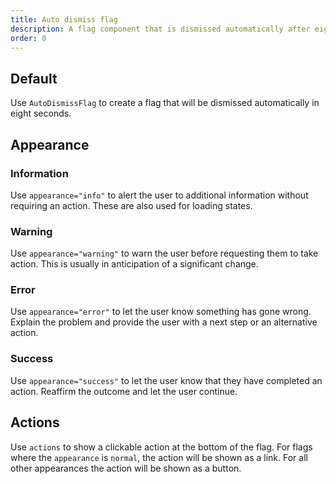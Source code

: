```yaml
---
title: Auto dismiss flag
description: A flag component that is dismissed automatically after eight seconds.
order: 0
---
```



## Default

Use `AutoDismissFlag` to create a flag that will be dismissed automatically in eight seconds.

<Example Component={AutoDismissFlagDefault} packageName="@atlaskit/flag" />

## Appearance

### Information

Use `appearance="info"` to alert the user to additional information without requiring an action. These are also used for loading states.

<Example Component={AutoDismissFlagInfo} packageName="@atlaskit/flag" />

### Warning

Use `appearance="warning"` to warn the user before requesting them to take action. This is usually in anticipation of a significant change.

<Example Component={AutoDismissFlagWarning} packageName="@atlaskit/flag" />

### Error

Use `appearance="error"` to let the user know something has gone wrong. Explain the problem and provide the user with a next step or an alternative action.

<Example Component={AutoDismissFlagError} packageName="@atlaskit/flag" />

### Success

Use `appearance="success"` to let the user know that they have completed an action. Reaffirm the outcome and let the user continue.

<Example Component={AutoDismissFlagSuccess} packageName="@atlaskit/flag" />

## Actions

Use `actions` to show a clickable action at the bottom of the flag. For flags where the `appearance` is `normal`, the action will be shown as a link. For all other appearances the action will be shown as a button.

<Example Component={AutoDismissFlagActions} packageName="@atlaskit/flag" />
